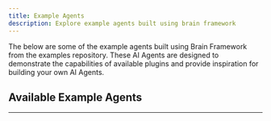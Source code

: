 ```yaml
---
title: Example Agents
description: Explore example agents built using brain framework
---
```



The below are some of the example agents built using Brain Framework from the <ExternalLink href="https://github.com/IQAIcom/brain-examples">examples repository</ExternalLink>. These AI Agents are designed to demonstrate the capabilities of available plugins and provide inspiration for building your own AI Agents.

## Available Example Agents

---


<CardGrid>
 <LinkCard
    title="⚡ ATP agent"
    description="The ATP Agent uses heartbeat plugin to check top agents daily and buy tokens using 1% of his IQ holdings on fraxtal"
    href="https://github.com/IQAIcom/brain-examples/tree/main/apps/atp-agent"
    target="_blank"
  />
   <LinkCard
    title="🤖 AMM Near Agent"
    description="The AMM Near Agent is a specialized AI agent that facilitates trading between two assets on the NEAR Protocol. It works with the AMM Near Contract to provide automated price calculations for token swaps."
    href="https://github.com/IQAIcom/brain-examples/tree/main/apps/amm-near-agent"
    target="_blank"
  />
   <LinkCard
    title="💰 Fraxlend agent"
    description="The FraxLend Agent Example allows your agent to check his positions every 24hrs and decide to withdraw and lend if APR of new pools are > 3% of his current positions on fraxtal then post on telegram"
    href="https://github.com/IQAIcom/brain-examples/tree/main/apps/fraxlend-agent"
    target="_blank"
  />
  <LinkCard
    title="🎨 ImageLoad agent"
    description="The ImageLoad Agent integrates multiple plugins to enable your agent generate images and captions, and post them on a daily basis."
    href="https://github.com/IQAIcom/brain-examples/tree/main/apps/imageload-agent"
    target="_blank"
  />
    <LinkCard
    title="🔄 OdosBAMM agent"
    description="This agent combines the capabilities of the Odos, BAMM, Sequencer, and Telegram/Discord plugins to facilitate token swaps, borrowing, lending, and complex multi-step operations."
    href="https://github.com/IQAIcom/brain-examples/tree/main/apps/odosbamm-agent"
    target="_blank"
  />
</CardGrid>
